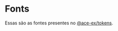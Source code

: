 
<Meta title="Features/Theme/Fonts" />

# Fonts

Essas são as fontes presentes no [@ace-ex/tokens](https://www.npmjs.com/package/@ace-ex/tokens).

<TokensGrid tokens={fonts} />
